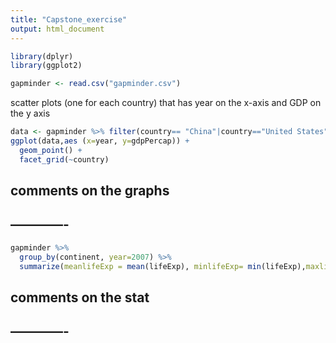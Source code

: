 ```yaml
---
title: "Capstone_exercise"
output: html_document
---
```


```r
library(dplyr)
library(ggplot2)
```

```r
gapminder <- read.csv("gapminder.csv")
```

scatter plots (one for each country) that has year on the x-axis and GDP on the y axis

```r
data <- gapminder %>% filter(country== "China"|country=="United States"|country== "Albania") 
ggplot(data,aes (x=year, y=gdpPercap)) +
  geom_point() +
  facet_grid(~country)
```

comments on the graphs
------------------
-------------
---  

```r
gapminder %>%
  group_by(continent, year=2007) %>%
  summarize(meanlifeExp = mean(lifeExp), minlifeExp= min(lifeExp),maxlifeExp=max(lifeExp))
```


comments on the stat
------------------
-------------
---  



